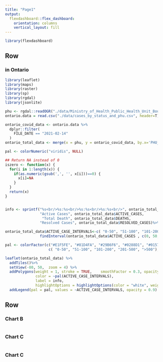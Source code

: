 ```yaml
---
title: "Page1"
output: 
  flexdashboard::flex_dashboard:
    orientation: columns
    vertical_layout: fill
---
```



```r
library(flexdashboard)
```

Row
-----------------------------------------------------------------------

###  in Ontario

```r
library(leaflet)
library(maps)
library(raster)
library(sp)
library(rgdal)
library(jsonlite)

phu <- rgdal::readOGR("./data/Ministry_of_Health_Public_Health_Unit_Boundary.geojson")
ontario.data = read.csv("./data/cases_by_status_and_phu.csv", header=T)

ontario_covid_data <- ontario.data %>%
  dplyr::filter(
    FILE_DATE == "2021-02-14"
  )
ontario_total_data <- merge(x = phu, y = ontario_covid_data, by.x='PHU_ID', by.y='PHU_NUM')
```

```r
pal <- colorNumeric("viridis", NULL)

## Return NA instead of 0
iszero <- function(x) {
  for(i in 1:length(x)) {
    if(as.numeric(gsub(',', '', x[i]))==0) {
      x[i]=NA
    }
  }
  return(x)
}


info <- sprintf("%s<br/>%s:%s<br/>%s:%s<br/>%s:%s<br/>", ontario_total_data$PHU_NAME, 
                "Active Cases", ontario_total_data$ACTIVE_CASES,
                 "Total Death", ontario_total_data$DEATHS, 
                "Resolved Cases", ontario_total_data$RESOLVED_CASES)%>% lapply(htmltools::HTML)
```

```r
ontario_total_data$ACTIVE_CASE_INTERVALS<-c( "0-50", "51-100", "101-200", "201-500", ">500")[
                findInterval(ontario_total_data$ACTIVE_CASES , c(0, 50, 100, 200, 500, Inf) ) ]

pal <- colorFactor(c("#E1F5FE", "#81D4FA", "#29B6F6", "#0288D1", "#01579B"),
                    c( "0-50", "51-100", "101-200", "201-500", ">500"), ordered=FALSE, alpha = FALSE)

leaflet(ontario_total_data) %>%
  addTiles()%>%
  setView(-80, 50,  zoom = 4) %>%
  addPolygons(weight = 1, stroke = TRUE,    smoothFactor = 0.3, opacity = 1, fillOpacity = 0.8,
              color = ~pal(ACTIVE_CASE_INTERVALS),
              label = info,
              highlightOptions = highlightOptions(color = "white", weight = 1, bringToFront = TRUE)) %>%
  addLegend(pal = pal, values = ~ACTIVE_CASE_INTERVALS, opacity = 0.9)
```
Row
-----------------------------------------------------------------------

### Chart B

```r
```

### Chart C

```r

```



### Chart C

```r

```

